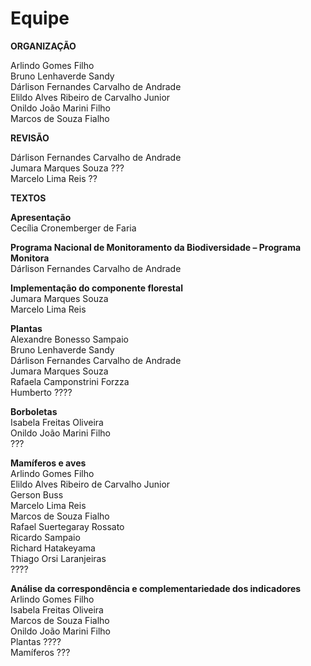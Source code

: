 
# Equipe {#equipe .unnumbered}  

**ORGANIZAÇÃO** 

Arlindo Gomes Filho  
Bruno Lenhaverde Sandy  
Dárlison Fernandes Carvalho de Andrade  
Elildo Alves Ribeiro de Carvalho Junior  
Onildo João Marini Filho  
Marcos de Souza Fialho  

**REVISÃO** 

Dárlison Fernandes Carvalho de Andrade  
Jumara Marques Souza ???  
Marcelo Lima Reis ??  


**TEXTOS**  


**Apresentação**  
Cecília Cronemberger de Faria  


**Programa Nacional de Monitoramento da Biodiversidade – Programa Monitora**  
Dárlison Fernandes Carvalho de Andrade  


 **Implementação do componente florestal**  
Jumara Marques Souza  
Marcelo Lima Reis  


**Plantas**  
Alexandre Bonesso Sampaio  
Bruno Lenhaverde Sandy  
Dárlison Fernandes Carvalho de Andrade  
Jumara Marques Souza  
Rafaela Camponstrini Forzza  
Humberto ????  

 
**Borboletas**  
Isabela Freitas Oliveira  
Onildo João Marini Filho  
???  


**Mamíferos e aves**  
Arlindo Gomes Filho  
Elildo Alves Ribeiro de Carvalho Junior  
Gerson Buss  
Marcelo Lima Reis  
Marcos de Souza Fialho  
Rafael Suertegaray Rossato  
Ricardo Sampaio  
Richard Hatakeyama  
Thiago Orsi Laranjeiras  
????  


**Análise da correspondência e complementariedade dos indicadores**  
Arlindo Gomes Filho  
Isabela Freitas Oliveira  
Marcos de Souza Fialho  
Onildo João Marini Filho  
Plantas ????  
Mamíferos ???  
